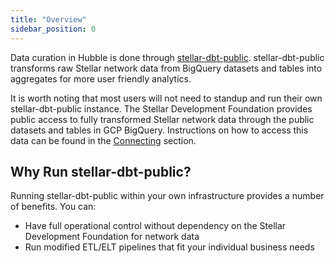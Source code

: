 ```yaml
---
title: "Overview"
sidebar_position: 0
---
```


Data curation in Hubble is done through [stellar-dbt-public](https://github.com/stellar/stellar-dbt-public). stellar-dbt-public transforms raw Stellar network data from BigQuery datasets and tables into aggregates for more user friendly analytics.

It is worth noting that most users will not need to standup and run their own stellar-dbt-public instance. The Stellar Development Foundation provides public access to fully transformed Stellar network data through the public datasets and tables in GCP BigQuery. Instructions on how to access this data can be found in the [Connecting](https://developers.stellar.org/network/hubble/analyst-guide/connecting) section.

## Why Run stellar-dbt-public?

Running stellar-dbt-public within your own infrastructure provides a number of benefits. You can:

- Have full operational control without dependency on the Stellar Development Foundation for network data
- Run modified ETL/ELT pipelines that fit your individual business needs
